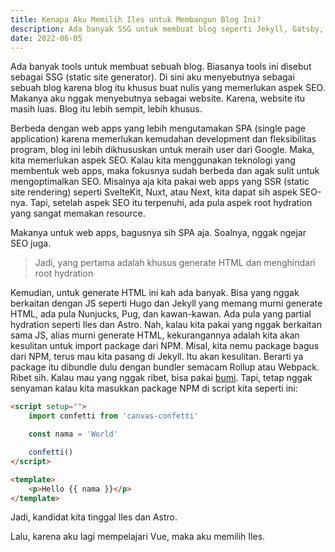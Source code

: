 ```yaml
---
title: Kenapa Aku Memilih Iles untuk Membangun Blog Ini?
description: Ada banyak SSG untuk membuat blog seperti Jekyll, Gatsby, dan Hugo. Mengapa aku memilih Iles?
date: 2022-06-05
---
```


Ada banyak tools untuk membuat sebuah blog. Biasanya tools ini disebut sebagai SSG (static site generator). Di sini aku menyebutnya sebagai sebuah blog karena blog itu khusus buat nulis yang memerlukan aspek SEO. Makanya aku nggak menyebutnya sebagai website. Karena, website itu masih luas. Blog itu lebih sempit, lebih khusus.

Berbeda dengan web apps yang lebih mengutamakan SPA (single page application) karena memerlukan kemudahan development dan fleksibilitas program, blog ini lebih dikhususkan untuk meraih user dari Google. Maka, kita memerlukan aspek SEO. Kalau kita menggunakan teknologi yang membentuk web apps, maka fokusnya sudah berbeda dan agak sulit untuk mengoptimalkan SEO. Misalnya aja kita pakai web apps yang SSR (static site rendering) seperti SvelteKit, Nuxt, atau Next, kita dapat sih aspek SEO-nya. Tapi, setelah aspek SEO itu terpenuhi, ada pula aspek root hydration yang sangat memakan resource.

Makanya untuk web apps, bagusnya sih SPA aja. Soalnya, nggak ngejar SEO juga.

> Jadi, yang pertama adalah khusus generate HTML dan menghindari root hydration

Kemudian, untuk generate HTML ini kah ada banyak. Bisa yang nggak berkaitan dengan JS seperti Hugo dan Jekyll yang memang murni generate HTML, ada pula Nunjucks, Pug, dan kawan-kawan. Ada pula yang partial hydration seperti Iles dan Astro. Nah, kalau kita pakai yang nggak berkaitan sama JS, alias murni generate HTML, kekurangannya adalah kita akan kesulitan untuk import package dari NPM. Misal, kita nemu package bagus dari NPM, terus mau kita pasang di Jekyll. Itu akan kesulitan. Berarti ya package itu dibundle dulu dengan bundler semacam Rollup atau Webpack. Ribet sih. Kalau mau yang nggak ribet, bisa pakai [bumi](https://github.com/mzaini30/bumi). Tapi, tetap nggak senyaman kalau kita masukkan package NPM di script kita seperti ini:

```html
<script setup="">
	import confetti from 'canvas-confetti'

	const nama = 'World'

	confetti()
</script>

<template>
	<p>Hello {{ nama }}</p>
</template>
```

Jadi, kandidat kita tinggal Iles dan Astro.

Lalu, karena aku lagi mempelajari Vue, maka aku memilih Iles.